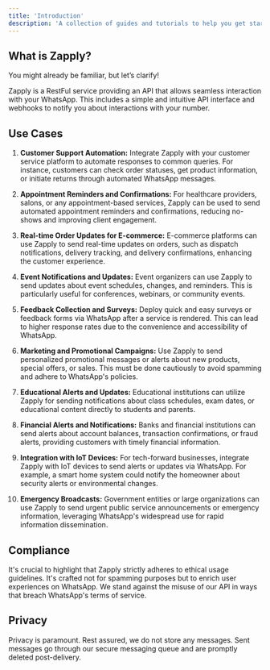 ```yaml
---
title: 'Introduction'
description: 'A collection of guides and tutorials to help you get started with Zapply.'
---
```


## What is Zapply?
You might already be familiar, but let’s clarify!

Zapply is a RestFul service providing an API that allows seamless interaction with your WhatsApp. This includes a simple and intuitive API interface and webhooks to notify you about interactions with your number.

## Use Cases

1. **Customer Support Automation:** Integrate Zapply with your customer service platform to automate responses to common queries. For instance, customers can check order statuses, get product information, or initiate returns through automated WhatsApp messages.

2. **Appointment Reminders and Confirmations:** For healthcare providers, salons, or any appointment-based services, Zapply can be used to send automated appointment reminders and confirmations, reducing no-shows and improving client engagement.

3. **Real-time Order Updates for E-commerce:** E-commerce platforms can use Zapply to send real-time updates on orders, such as dispatch notifications, delivery tracking, and delivery confirmations, enhancing the customer experience.

4. **Event Notifications and Updates:** Event organizers can use Zapply to send updates about event schedules, changes, and reminders. This is particularly useful for conferences, webinars, or community events.

5. **Feedback Collection and Surveys:** Deploy quick and easy surveys or feedback forms via WhatsApp after a service is rendered. This can lead to higher response rates due to the convenience and accessibility of WhatsApp.

6. **Marketing and Promotional Campaigns:** Use Zapply to send personalized promotional messages or alerts about new products, special offers, or sales. This must be done cautiously to avoid spamming and adhere to WhatsApp's policies.

7. **Educational Alerts and Updates:** Educational institutions can utilize Zapply for sending notifications about class schedules, exam dates, or educational content directly to students and parents.

8. **Financial Alerts and Notifications:** Banks and financial institutions can send alerts about account balances, transaction confirmations, or fraud alerts, providing customers with timely financial information.

9. **Integration with IoT Devices:** For tech-forward businesses, integrate Zapply with IoT devices to send alerts or updates via WhatsApp. For example, a smart home system could notify the homeowner about security alerts or environmental changes.

10. **Emergency Broadcasts:** Government entities or large organizations can use Zapply to send urgent public service announcements or emergency information, leveraging WhatsApp's widespread use for rapid information dissemination.

## Compliance
It's crucial to highlight that Zapply strictly adheres to ethical usage guidelines. It's crafted not for spamming purposes but to enrich user experiences on WhatsApp. We stand against the misuse of our API in ways that breach WhatsApp's terms of service.

## Privacy
Privacy is paramount. Rest assured, we do not store any messages. Sent messages go through our secure messaging queue and are promptly deleted post-delivery.
